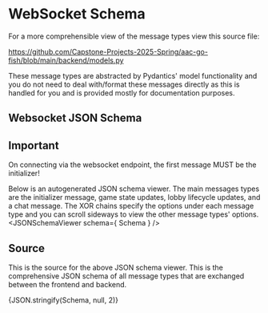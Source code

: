 
# WebSocket Schema

For a more comprehensible view of the message types view this source file:

https://github.com/Capstone-Projects-2025-Spring/aac-go-fish/blob/main/backend/models.py

These message types are abstracted by Pydantics' model functionality and you do not need to deal with/format these messages directly as this is handled for you and is provided mostly for documentation purposes.

## Websocket JSON Schema

## Important
On connecting via the websocket endpoint, the first message MUST be the
initializer!

Below is an autogenerated JSON schema viewer. The main messages types are the initializer message, game state updates, lobby lifecycle updates, and a chat message.
The XOR chains specify the options under each message type and you can scroll sideways to view the other message types' options.
<JSONSchemaViewer schema={ Schema } />

## Source
This is the source for the above JSON schema viewer. This is the comprehensive JSON schema of all message types that are exchanged between the frontend and backend.

<CodeBlock language="json-schema">{JSON.stringify(Schema, null, 2)}</CodeBlock>
